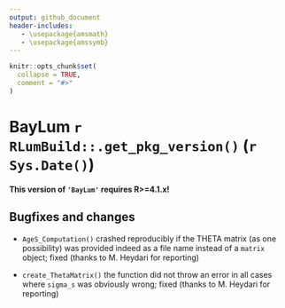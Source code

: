 ```yaml
---
output: github_document
header-includes:
   - \usepackage{amsmath}
   - \usepackage{amssymb}
---
```

<!-- NEWS.md was auto-generated by NEWS.Rmd. Please DO NOT edit by hand!-->

```r
knitr::opts_chunk$set(
  collapse = TRUE,
  comment = "#>"
)
```

# BayLum `r RLumBuild::.get_pkg_version()` (`r Sys.Date()`)

**This version of `'BayLum'` requires R>=4.1.x!**

## Bugfixes and changes

* `AgeS_Computation()` crashed reproducibly if the THETA matrix (as one possibility) was provided
indeed as a file name instead of a `matrix` object; fixed (thanks to M. Heydari for reporting)

* `create_ThetaMatrix()` the function did not throw an error in all cases where `sigma_s` was obviously wrong; fixed (thanks to M. Heydari for reporting)

